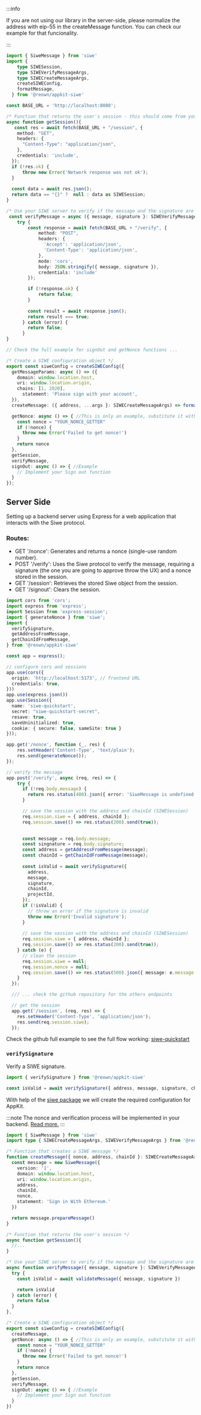 
<Tabs groupId="version">
<TabItem value="one-click-auth" label="One-Click Auth">

:::info

If you are not using our library in the server-side, please normalize the address with eip-55 in the createMessage function. You can check our example for that funcionality.

:::

```ts
import { SiweMessage } from 'siwe'
import {
    type SIWESession,
    type SIWEVerifyMessageArgs,
    type SIWECreateMessageArgs,
    createSIWEConfig,
    formatMessage,
  } from '@reown/appkit-siwe'

const BASE_URL = 'http://localhost:8080';

/* Function that returns the user's session - this should come from your SIWE backend */
async function getSession(){
   const res = await fetch(BASE_URL + "/session", {
    method: "GET",
    headers: {
      "Content-Type": "application/json",
    },
    credentials: 'include',
  });
  if (!res.ok) {
      throw new Error('Network response was not ok');
  }
  
  const data = await res.json();
  return data == "{}" ?  null : data as SIWESession;
}

/* Use your SIWE server to verify if the message and the signature are valid */
 const verifyMessage = async ({ message, signature }: SIWEVerifyMessageArgs) => {
    try {
        const response = await fetch(BASE_URL + "/verify", {
            method: "POST",
            headers: {
              'Accept': 'application/json',
              'Content-Type': 'application/json',
            },
            mode: 'cors',
            body: JSON.stringify({ message, signature }),
            credentials: 'include'
        });

        if (!response.ok) {
            return false;
        }
        
        const result = await response.json();
        return result === true;
      } catch (error) {
        return false;
      }
}

// Check the full example for signOut and getNonce functions ... 

/* Create a SIWE configuration object */
export const siweConfig = createSIWEConfig({
  getMessageParams: async () => ({
    domain: window.location.host,
    uri: window.location.origin, 
    chains: [1, 2020],
      statement: 'Please sign with your account',
  }),
  createMessage: ({ address, ...args }: SIWECreateMessageArgs) => formatMessage(args, address),

  getNonce: async () => { //This is only an example, substitute it with your actual nonce getter.
    const nonce = "YOUR_NONCE_GETTER"
    if (!nonce) {
      throw new Error('Failed to get nonce!')
    }
    return nonce
  },
  getSession,
  verifyMessage,
  signOut: async () => { //Example
    // Implement your Sign out function
  }
});
```

## Server Side 
Setting up a backend server using Express for a web application that interacts with the Siwe protocol.

### Routes:

+ GET '/nonce': Generates and returns a nonce (single-use random number).
+ POST '/verify': Uses the Siwe protocol to verify the message, requiring a signature (the one you are going to approve throw the UX) and a nonce stored in the session.
+ GET '/session': Retrieves the stored Siwe object from the session.
+ GET '/signout': Clears the session.

```ts
import cors from 'cors';
import express from 'express';
import Session from 'express-session';
import { generateNonce } from 'siwe';
import {
  verifySignature,
  getAddressFromMessage,
  getChainIdFromMessage,
} from '@reown/appkit-siwe'

const app = express();

// configure cors and sessions
app.use(cors({
  origin: 'http://localhost:5173', // frontend URL
  credentials: true,
}))
app.use(express.json())
app.use(Session({
  name: 'siwe-quickstart',
  secret: "siwe-quickstart-secret",
  resave: true,
  saveUninitialized: true,
  cookie: { secure: false, sameSite: true }
}));

app.get('/nonce', function (_, res) {
    res.setHeader('Content-Type', 'text/plain');
    res.send(generateNonce());
});

// verify the message
app.post('/verify', async (req, res) => {
    try {
      if (!req.body.message) {
        return res.status(400).json({ error: 'SiweMessage is undefined' });
      }

      // save the session with the address and chainId (SIWESession)
      req.session.siwe = { address, chainId };
      req.session.save(() => res.status(200).send(true));

      
      const message = req.body.message;
      const singnature = req.body.signature;
      const address = getAddressFromMessage(message);
      const chainId = getChainIdFromMessage(message);
      
      const isValid = await verifySignature({
        address,
        message,
        signature,
        chainId,
        projectId,
      });
      if (!isValid) {
        // throw an error if the signature is invalid
        throw new Error('Invalid signature');
      }
      
      // save the session with the address and chainId (SIWESession)
      req.session.siwe = { address, chainId };
      req.session.save(() => res.status(200).send(true));
    } catch (e) {
      // clean the session
      req.session.siwe = null;
      req.session.nonce = null;
      req.session.save(() => res.status(500).json({ message: e.message }));
    }
  });

  /// ... check the github repository for the others endpoints

  // get the session
  app.get('/session', (req, res) => {
    res.setHeader('Content-Type', 'application/json');
    res.send(req.session.siwe);
  });  
```

Check the github full example to see the full flow working: [siwe-quickstart](https://github.com/WalletConnect/web-examples/tree/main/dapps/appkit-siwe/react/)

### `verifySignature`

Verify a SIWE signature.

```ts
import { verifySignature } from '@reown/appkit-siwe'

const isValid = await verifySignature({ address, message, signature, chainId, projectId })
```

</TabItem>
<TabItem value="legacy" label="Legacy">

With help of the [siwe package](https://docs.login.xyz/sign-in-with-ethereum/quickstart-guide/implement-the-frontend) we will create the required configuration for AppKit.

:::note
The nonce and verification process will be implemented in your backend. [Read more.](https://docs.login.xyz/sign-in-with-ethereum/quickstart-guide/implement-the-backend)
:::

```ts
import { SiweMessage } from 'siwe'
import type { SIWECreateMessageArgs, SIWEVerifyMessageArgs } from '@reown/appkit-siwe'

/* Function that creates a SIWE message */
function createMessage({ nonce, address, chainId }: SIWECreateMessageArgs){
  const message = new SiweMessage({
    version: '1',
    domain: window.location.host,
    uri: window.location.origin,
    address,
    chainId,
    nonce,
    statement: 'Sign in With Ethereum.'
  })

  return message.prepareMessage()
}

/* Function that returns the user's session */
async function getSession(){
  //...
}

/* Use your SIWE server to verify if the message and the signature are valid */
async function verifyMessage({ message, signature }: SIWEVerifyMessageArgs){
  try {
    const isValid = await validateMessage({ message, signature })

    return isValid
  } catch (error) {
    return false
  }
},

/* Create a SIWE configuration object */
export const siweConfig = createSIWEConfig({
  createMessage,
  getNonce: async () => { //This is only an example, substitute it with your actual nonce getter.
    const nonce = "YOUR_NONCE_GETTER"
    if (!nonce) {
      throw new Error('Failed to get nonce!')
    }
    return nonce
  },
  getSession,
  verifyMessage,
  signOut: async () => { //Example
    // Implement your Sign out function
  }
})
```

</TabItem>
</Tabs>

